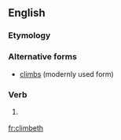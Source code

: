 ==English==

===Etymology===
{{suffix|climb|eth|lang=en}}

===Alternative forms===
*[[climbs]] (modernly used form)

===Verb===
{{head|en|verb form}}

# {{context|archaic|lang=en}} {{en-third-person singular of|climb}}

[[fr:climbeth]]
